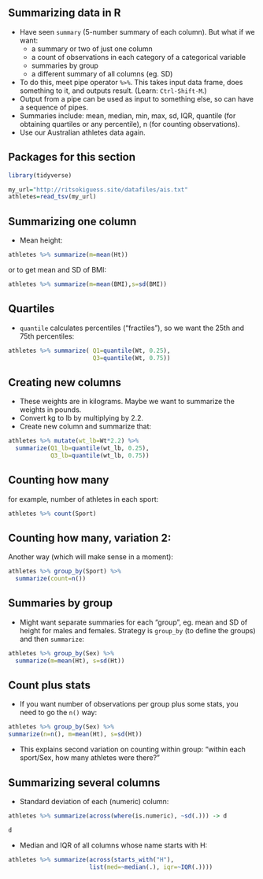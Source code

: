 ## Summarizing data in R
- Have seen `summary` (5-number summary of each column). But what
if we want:
  - a summary or two of just one column
  - a count of observations in each category of a categorical variable
  - summaries by group
  - a different summary of all columns (eg. SD)
- To do this, meet pipe operator `%>%`. This takes input data frame,
does something to it, and outputs result. (Learn: `Ctrl-Shift-M`.) 
- Output from a pipe can be used as input to something else, so can
have a sequence of pipes.
- Summaries include: mean, median, min, max, sd, IQR, quantile (for
obtaining quartiles or any percentile), n (for counting observations).
- Use our Australian athletes data again.

## Packages for this section

```r
library(tidyverse)
```

```r
my_url="http://ritsokiguess.site/datafiles/ais.txt"
athletes=read_tsv(my_url)
```


## Summarizing one column
- Mean height: 

```r
athletes %>% summarize(m=mean(Ht))
```

or to get mean and SD of BMI:

```r
athletes %>% summarize(m=mean(BMI),s=sd(BMI))
```

## Quartiles

- `quantile` calculates percentiles ("fractiles"), so we want the 25th and 75th
percentiles:


```r
athletes %>% summarize( Q1=quantile(Wt, 0.25),
                        Q3=quantile(Wt, 0.75))
```

## Creating new columns

- These weights are in kilograms. Maybe we want to summarize the
weights in pounds.
- Convert kg to lb by multiplying by 2.2.
- Create new column and summarize that: 

```r
athletes %>% mutate(wt_lb=Wt*2.2) %>%
  summarize(Q1_lb=quantile(wt_lb, 0.25),
            Q3_lb=quantile(wt_lb, 0.75))
```

## Counting how many
for example, number of athletes in
each sport: 

```r
athletes %>% count(Sport)
```

## Counting how many, variation 2:

Another way (which will make sense
in a moment):

\small
```r
athletes %>% group_by(Sport) %>%
  summarize(count=n())
```
\normalsize

## Summaries by group
- Might want separate summaries for each “group”, eg. mean and SD
of height for males and females. Strategy is `group_by` (to define the
groups) and then `summarize`: 

```r
athletes %>% group_by(Sex) %>% 
  summarize(m=mean(Ht), s=sd(Ht))
```


## Count plus stats

- If you want number of observations per group plus some stats, you need to
go the `n()` way:

```r
athletes %>% group_by(Sex) %>%
summarize(n=n(), m=mean(Ht), s=sd(Ht))
```

- This explains second variation on counting within group: “within each
sport/Sex, how many athletes were there?”

## Summarizing several columns

- Standard deviation of each (numeric) column: 


\small

```r
athletes %>% summarize(across(where(is.numeric), ~sd(.))) -> d
```

\scriptsize

```r
d
```

\normalsize

- Median and IQR of all columns whose name starts with H: 

\small
```r
athletes %>% summarize(across(starts_with("H"),
                       list(med=~median(.), iqr=~IQR(.))))
```
\normalsize
